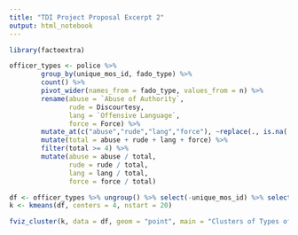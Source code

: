 ```yaml
---
title: "TDI Project Proposal Excerpt 2"
output: html_notebook
---
```


```r
library(factoextra)

officer_types <- police %>%
        group_by(unique_mos_id, fado_type) %>%
        count() %>%
        pivot_wider(names_from = fado_type, values_from = n) %>%
        rename(abuse = `Abuse of Authority`,
               rude = Discourtesy,
               lang = `Offensive Language`,
               force = Force) %>%
        mutate_at(c("abuse","rude","lang","force"), ~replace(., is.na(.), 0)) %>%
        mutate(total = abuse + rude + lang + force) %>%
        filter(total >= 4) %>%
        mutate(abuse = abuse / total, 
               rude = rude / total,
               lang = lang / total,
               force = force / total)

df <- officer_types %>% ungroup() %>% select(-unique_mos_id) %>% select(-total)
k <- kmeans(df, centers = 4, nstart = 20)

fviz_cluster(k, data = df, geom = "point", main = "Clusters of Types of Police Officers")
```
